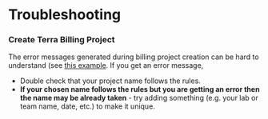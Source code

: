 # Troubleshooting

### Create Terra Billing Project

The error messages generated during billing project creation can be hard to understand (see [this example](https://help.anvilproject.org/t/error-creating-billing-project/47).  If you get an error message,

- Double check that your project name follows the rules.
- **If your chosen name follows the rules but you are getting an error then the name may be already taken** - try adding something (e.g. your lab or team name, date, etc.) to make it unique.